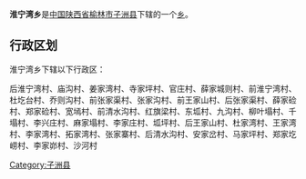 {{中国乡级行政区
|行政区全称 = 淮宁湾乡
|景观照片文件名 = 
|景观照片描述 = 
|汉语拼音 =
|其他语言 = 
|其他语言名称 = 
|位置图文件名 = 
|位置图描述 = 
|自定义图片=
|上级行政区 = [[陕西省|陕西省]][[榆林市|榆林市]][[子洲县|子洲县]]
|行政区类别 = [[乡级行政区|乡]]
|行政区划代码 = 
|行政区划 = 
|村委会 = 
|居委会 = 
|建置时间 = 
|领导职位 = 
|领导名称 = 
|政府驻地 = 
|毗邻 = 
|地理坐标 = 
|总面积 = 
|总人口 = 
|户籍人口 = 
|户籍人口年份 = 
|常住人口 = 
|常住人口年份 = 
|人口密度 = 
|GDP = 
|邮政编码 = 
|电话区号 = 
|官方网站 = 
|网站名称 = 
}}
'''淮宁湾乡'''是[[中华人民共和国|中国]][[陕西省|陕西省]][[榆林市|榆林市]][[子洲县|子洲县]]下辖的一个[[乡级行政区|乡]]。

== 行政区划 ==
淮宁湾乡下辖以下行政区：

后淮宁湾村、庙沟村、姜家湾村、寺家坪村、官庄村、薛家城则村、前淮宁湾村、杜圪台村、乔则沟村、前张家渠村、张家沟村、前王家山村、后张家渠村、薛家硷村、郑家硷村、宽墕村、前清水沟村、红旗梁村、东坬村、九沟村、柳叶塌村、千塌村、李兴庄村、麻家塌村、李家庄村、坬坪村、后王家山村、杜家湾村、王家湾村、李家湾村、拓家湾村、张家寨村、后清水沟村、安家岔村、马家坪村、郑家圪崂村、李家峁村、沙河村

{{陕西小作品}}
{{子洲县行政区划}}

[[Category:子洲县|Category:子洲县]]